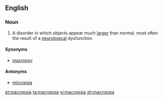 ==English==

===Noun===
{{en-noun|-}}

# {{pathology}} A disorder in which objects appear much [[larger]] than normal, most often the result of a [[neurological]] dysfunction.

====Synonyms====
*[[macropsy]]

====Antonyms====
*[[micropsia]]

[[et:macropsia]]
[[ta:macropsia]]
[[vi:macropsia]]
[[zh:macropsia]]